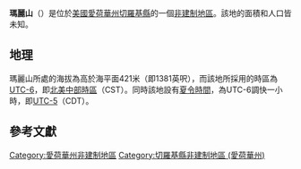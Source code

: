 {{noteTA
|G1=USState
|G2=地名
|G3=Unit
}}
{{Infobox settlement
|official_name            = 瑪麗山
|native_name = Mary Hill
|settlement_type          = [[非建制地區|非建制地區]]
|image_skyline            = 
|imagesize                = 
|image_map                = 
|mapsize                  = 
|pushpin_map              = USA Iowa
|pushpin_label            = 瑪麗山
|pushpin_label_position   = top
|pushpin_map_caption      = 瑪麗山在愛荷華州的位置
|subdivision_type         = [[世界政區索引|國家]]
|subdivision_type1        = [[美国州份|州份]]
|subdivision_type2        = [[愛荷華州行政区划|縣]]
|subdivision_name         = [[美国|美国]]
|subdivision_name1        = [[愛荷華州|愛荷華州]]
|subdivision_name2        = [[切羅基縣_(愛荷華州)|切羅基縣]]
|elevation_ft             = 1381
|elevation_m              = 421
|area_total_km2           = 
|area_total_sq_mi         = 
|area_land_km2            = 
|area_land_sq_mi          = 
|area_water_km2           = 
|area_water_sq_mi         = 
|population_as_of         = 2010
|population_footnotes     = 
|population_total         = 
|population_metro         = 
|population_density_km2   = auto
|population_density_sq_mi = auto
|timezone                 = [[北美中部时区|北美中部时区]]
|utc_offset               = -6
|coordinates              = {{coord|42|44|08|N|95|41|19|W|display=inline,title}}
| coor_pinpoint           = 
| coordinates_footnotes   = 
|timezone_DST             = CDT
|utc_offset_DST           = -5
|postal_code_type         = [[美國郵區編號|郵區編號]]
|postal_code              = 
|area_code                = {{link-en|电话区号712|Area code 712|712}}
|blank_name = [[地名信息系统|GNIS ID]]
|blank_info = 464644<ref name="GNIS">{{cite gnis|464644|Mary Hill}}</ref>
}}
'''瑪麗山'''（{{lang-en|Mary Hill}}）是位於[[美國|美國]][[愛荷華州|愛荷華州]][[切羅基縣_(愛荷華州)|切羅基縣]]的一個[[非建制地區|非建制地區]]。該地的面積和人口皆未知。

== 地理 ==
瑪麗山所處的海拔為高於海平面421米（即1381英呎），而該地所採用的時區為[[UTC-6|UTC-6]]，即[[北美中部時區|北美中部時區]]（CST）。同時該地設有[[夏令時間|夏令時間]]，為UTC-6調快一小時，即[[UTC-5|UTC-5]]（CDT）。

== 參考文獻 ==
{{reflist}}

{{切羅基縣 (愛荷華州)}}

{{DEFAULTSORT:Mary Hill}}
[[Category:愛荷華州非建制地區|Category:愛荷華州非建制地區]]
[[Category:切羅基縣非建制地區_(愛荷華州)|Category:切羅基縣非建制地區 (愛荷華州)]]

{{Iowa-geo-stub}}